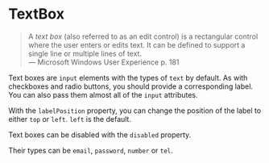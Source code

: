 

<Meta of={TextBoxStories} />

# TextBox

<blockquote>
  A <em>text box</em> (also referred to as an edit control) is a rectangular control where the user enters or edits text. It can be defined to support a single line or multiple lines of text.

  <footer>— Microsoft Windows User Experience p. 181</footer>
</blockquote>

Text boxes are `input` elements with the types of `text` by default. As with checkboxes and radio buttons, you should provide a corresponding label. You can also pass them almost all of the `input` attributes.

<Canvas of={TextBoxStories.Default} />

With the `labelPosition` property, you can change the position of the label to either `top` or `left`. `left` is the default.

<Canvas of={TextBoxStories.LabelPosition} />

Text boxes can be disabled with the `disabled` property.

<Canvas of={TextBoxStories.Disabled} />

Their types can be `email`, `password`, `number` or `tel`.

<Canvas of={TextBoxStories.InputTypes} />